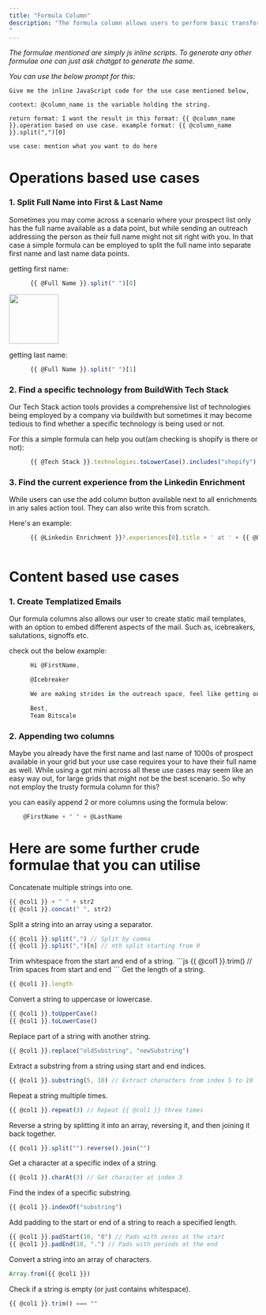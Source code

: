 ```yaml
---
title: "Formula Column"
description: "The formula column allows users to perform basic transformations column wise, enabling them to make the best out of their present data without spending unnecessary credits. The users can easily tag columns using the format : {{ @column }} when performing transformations or operations or using the format : @column when creating a placeholder for static content.
"
---
```


*The formulae mentioned are simply js inline scripts. To generate any other formulae one can just ask chatgpt to generate the same.*

*You can use the below prompt for this:*

```
Give me the inline JavaScript code for the use case mentioned below, 

context: @column_name is the variable holding the string. 

return format: I want the result in this format: {{ @column_name }}.operation based on use case. example format: {{ @column_name }}.split(",")[0]

use case: mention what you want to do here
```

# Operations based use cases

### 1. Split Full Name into First & Last Name

Sometimes you may come across a scenario where your prospect list only has the full name available as a data point, but while sending an outreach addressing the person as their full name might not sit right with you. In that case a simple formula can be employed to split the full name into separate first name and last name data points.

getting first name:

```js
      {{ @Full Name }}.split(" ")[0]
```

<img height="100" src="https://res.cloudinary.com/dbfzpmxn2/image/upload/v1733753357/Screenshot_2024-12-09_at_6.13.43_PM_hmlxp9.png" />

getting last name:

```js
      {{ @Full Name }}.split(" ")[1]
```

### 2. Find a specific technology from BuildWith Tech Stack

Our Tech Stack action tools provides a comprehensive list of technologies being employed by a company via buildwith but sometimes it may become tedious to find whether a specific technology is being used or not.

For this a simple formula can help you out(am checking is shopify is there or not):

```js
      {{ @Tech Stack }}.technologies.toLowerCase().includes("shopify") ? "yes" : "no"
```

### 3. Find the current experience from the Linkedin Enrichment

While users can use the add column button available next to all enrichments in any sales action tool. They can also write this from scratch.

Here's an example:

```js
      {{ @Linkedin Enrichment }}?.experiences[0].title + ' at ' + {{ @Linkedin Enrichment }}?.experiences[0].subtitle
      
```

# Content based use cases

### 1. Create Templatized Emails

Our formula columns also allows our user to create static mail templates, with an option to embed different aspects of the mail. Such as, icebreakers, salutations, signoffs etc.

check out the below example:

```js
      Hi @FirstName,

      @Icebreaker

      We are making strides in the outreach space, feel like getting on board?

      Best,
      Team Bitscale
```

### 2. Appending two columns

Maybe you already have the first name and last name of 1000s of prospect available in your grid but your use case requires your to have their full name as well. While using a gpt mini across all these use cases may seem like an easy way out, for large grids that might not be the best scenario. So why not employ the trusty formula column for this?

you can easily append 2 or more columns using the formula below:

```js
    @FirstName + " " + @LastName
```

# Here are some further crude formulae that you can utilise

<AccordionGroup>
<Accordion title="String Concatenation">
Concatenate multiple strings into one.

```js
{{ @col1 }} + " " + str2
{{ @col1 }}.concat(" ", str2)
```
</Accordion> 
<Accordion title="String Splitting"> 
Split a string into an array using a separator.
  
```js
{{ @col1 }}.split(",") // Split by comma
{{ @col1 }}.split(",")[n] // nth split starting from 0
```
</Accordion> 
<Accordion title="String Trimming"> Trim whitespace from the start and end of a string.
```js
{{ @col1 }}.trim() // Trim spaces from start and end
```
</Accordion> 
<Accordion icon="" title="String Length"> Get the length of a string.

```js
{{ @col1 }}.length
```
</Accordion> 
<Accordion icon="" title="Convert to Uppercase/Lowercase"> 
  Convert a string to uppercase or lowercase.
  
```js
{{ @col1 }}.toUpperCase()
{{ @col1 }}.toLowerCase()
```
</Accordion> 
<Accordion icon="" title="Replace Substring"> 
  Replace part of a string with another string.
  
```js
{{ @col1 }}.replace("oldSubstring", "newSubstring")
```
</Accordion> 
<Accordion icon="" title="Extract Substring"> 
  Extract a substring from a string using start and end indices.
  
```js
{{ @col1 }}.substring(5, 10) // Extract characters from index 5 to 10
```
</Accordion> 
<Accordion icon="" title="Repeat a String"> 
  Repeat a string multiple times.
  
```js
{{ @col1 }}.repeat(3) // Repeat {{ @col1 }} three times
```
</Accordion> 
<Accordion icon="" title="Reverse a String"> 
  Reverse a string by splitting it into an array, reversing it, and then joining it back together.
  
```js
{{ @col1 }}.split("").reverse().join("")
```
</Accordion> 
<Accordion icon="" title="Extract Character at Specific Index"> 
  Get a character at a specific index of a string.
  
```js
{{ @col1 }}.charAt(3) // Get character at index 3
```
</Accordion> <Accordion icon="" title="Find Index of Substring"> 
Find the index of a specific substring.

```js
{{ @col1 }}.indexOf("substring")
```
</Accordion> 
<Accordion icon="" title="Pad Start/End"> 
  Add padding to the start or end of a string to reach a specified length.
  
```js
{{ @col1 }}.padStart(10, "0") // Pads with zeros at the start
{{ @col1 }}.padEnd(10, ".") // Pads with periods at the end
```
</Accordion> 
<Accordion icon="" title="Convert String to Array of Characters"> 
  Convert a string into an array of characters.
  
```js
Array.from({{ @col1 }})
```
</Accordion> 
<Accordion icon="" title="Check if String is Empty"> 
  Check if a string is empty (or just contains whitespace).
  
```js
{{ @col1 }}.trim() === ""
```
</Accordion>
</AccordionGroup>